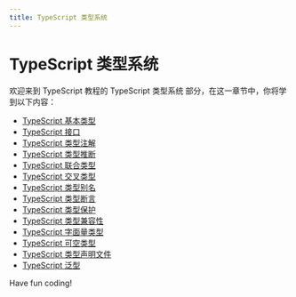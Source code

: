 ```yaml
---
title: TypeScript 类型系统
---
```


# TypeScript 类型系统

欢迎来到 TypeScript 教程的 TypeScript 类型系统 部分，在这一章节中，你将学到以下内容：

- [TypeScript 基本类型](./0-typescript-basic-types.mdx)
- [TypeScript 接口](./1-typescript-interface.mdx)
- [TypeScript 类型注解](./2-typescript-type-annotations.mdx)
- [TypeScript 类型推断](./3-typescript-type-inference.mdx)
- [TypeScript 联合类型](./4-typescript-union-types.mdx)
- [TypeScript 交叉类型](./5-typescript-cross-type.mdx)
- [TypeScript 类型别名](./6-typescript-type-alias.mdx)
- [TypeScript 类型断言](./7-typescript-type-assertions.mdx)
- [TypeScript 类型保护](./8-typescript-type-guards.mdx)
- [TypeScript 类型兼容性](./9-typescript-type-compatibility.mdx)
- [TypeScript 字面量类型](./10-typescript-literal-types.mdx)
- [TypeScript 可空类型](./11-typescript-nullable-types.mdx)
- [TypeScript 类型声明文件](./12-typescript-type-declaration-file.mdx)
- [TypeScript 泛型](./13-typescript-generics.mdx)

Have fun coding!